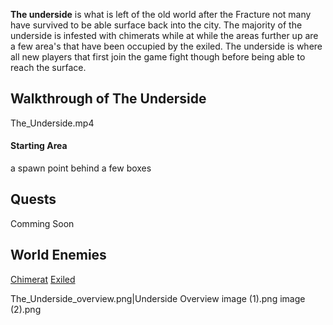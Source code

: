 {{Location
 | title         = The Underside
 | image         = The_Underside.png
 | imagecaption  = The first area for all new players.
 | inhabitants   = [[Exiled]]<br />[[Chimerats]]
}}
'''The underside''' is what is left of the old world after the Fracture not many have survived to be able surface back into the city. The majority of the underside is infested with chimerats while at while the areas further up are a few area's that have been occupied by the exiled.
The underside is where all new players that first join the game fight though before being able to reach the surface. 

==Walkthrough of The Underside==
The_Underside.mp4
==== Starting Area====
a spawn point behind a few boxes 
==Quests==
Comming Soon
==World Enemies==
[[Chimerat]]
[[Exiled]]

<gallery>
The_Underside_overview.png|Underside Overview
image (1).png
image (2).png

</gallery>
